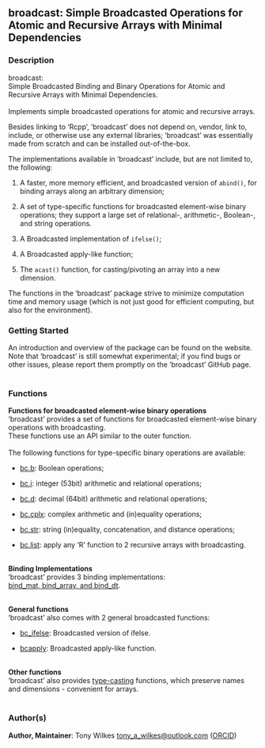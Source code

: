 
## broadcast: Simple Broadcasted Operations for Atomic and Recursive Arrays with Minimal Dependencies {.unnumbered}


### Description

broadcast: <br />
Simple Broadcasted Binding and Binary Operations for Atomic and Recursive Arrays with Minimal Dependencies. <br /> <br />
Implements simple broadcasted operations for atomic and recursive arrays.

Besides linking to 'Rcpp', 'broadcast' does not depend on, vendor, link to, include, or otherwise use any external libraries;
'broadcast' was essentially made from scratch and can be installed out-of-the-box.

The implementations available in 'broadcast' include, but are not limited to, the following:


<ol>
<li> A faster, more memory efficient, and broadcasted version of <code>abind()</code>, for binding arrays along an arbitrary dimension;

</li>
<li> A set of type-specific functions for broadcasted element-wise binary operations;
they support a large set of relational-, arithmetic-, Boolean-, and string operations.

</li>
<li> A Broadcasted implementation of <code>ifelse()</code>;

</li>
<li> A Broadcasted apply-like function;

</li>
<li> The <code>acast()</code> function, for casting/pivoting an array into a new dimension.

</li></ol>

The functions in the 'broadcast' package strive to minimize computation time and memory usage (which is not just good for efficient computing, but also for the environment).



### Getting Started

An introduction and overview of the package can be found on the website. <br />
Note that 'broadcast' is still somewhat experimental;
if you find bugs or other issues, please report them promptly on the 'broadcast' GitHub page. <br />
<br />



### Functions

<b>Functions for broadcasted element-wise binary operations</b> <br />
'broadcast' provides a set of functions for broadcasted element-wise binary operations
with broadcasting. <br />
These functions use an API similar to the outer function. <br />
<br />
The following functions for type-specific binary operations are available:


<ul>
<li> [bc.b](bc.b.qmd): Boolean operations;

</li>
<li> [bc.i](bc.i.qmd): integer (53bit) arithmetic and relational operations;

</li>
<li> [bc.d](bc.d.qmd): decimal (64bit) arithmetic and relational operations;

</li>
<li> [bc.cplx](bc.cplx.qmd): complex arithmetic and (in)equality operations;

</li>
<li> [bc.str](bc.str.qmd): string (in)equality, concatenation, and distance operations;

</li>
<li> [bc.list](bc.list.qmd): apply any 'R' function to 2 recursive arrays with broadcasting. <br /> <br />

</li></ul>

<b>Binding Implementations</b> <br />
'broadcast' provides 3 binding implementations: <br />
[bind_mat, bind_array, and bind_dt](bind.qmd). <br />
<br />

<b>General functions</b> <br />
'broadcast' also comes with 2 general broadcasted functions:


<ul>
<li> [bc_ifelse](bc_ifelse.qmd): Broadcasted version of ifelse.

</li>
<li> [bcapply](bcapply.qmd): Broadcasted apply-like function. <br /> <br />

</li></ul>

<b>Other functions</b> <br />
'broadcast' also provides
[type-casting](typecast.qmd) functions,
which preserve names and dimensions - convenient for arrays. <br /> <br />



### Author(s)

<strong>Author, Maintainer</strong>: Tony Wilkes <a href="mailto:tony_a_wilkes@outlook.com">tony_a_wilkes@outlook.com</a> (<a href="https://orcid.org/0000-0001-9498-8379">ORCID</a>)


